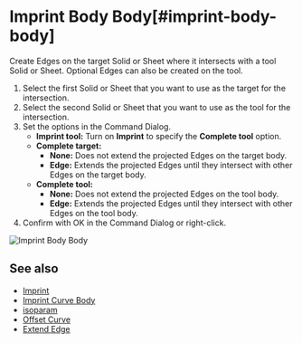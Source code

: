 
# Imprint Body Body[#imprint-body-body]

<Reference shortcut="Shift + I" command="Imprint Body Body" button="" />

Create Edges on the target Solid or Sheet where it intersects with a tool Solid or Sheet. Optional Edges can also be created on the tool.

1. Select the first Solid or Sheet that you want to use as the target for the intersection.
2. Select the second Solid or Sheet that you want to use as the tool for the intersection.
3. Set the options in the Command Dialog.
   - **Imprint tool:** Turn on **Imprint** to specify the **Complete tool** option.
   - **Complete target:** 
        - **None:** Does not extend the projected Edges on the target body.
        - **Edge:** Extends the projected Edges until they intersect with other Edges on the target body.
   - **Complete tool:**
        - **None:** Does not extend the projected Edges on the tool body.
        - **Edge:** Extends the projected Edges until they intersect with other Edges on the tool body.   
4. Confirm with OK in the Command Dialog or right-click.

![Imprint Body Body](/img/imprint-body-body.gif)

## See also
- [Imprint](./imprint)
- [Imprint Curve Body](./imprint-curve-body)
- [isoparam](./isoparam)
- [Offset Curve](./offset-curve)
- [Extend Edge](./extend-edge)










